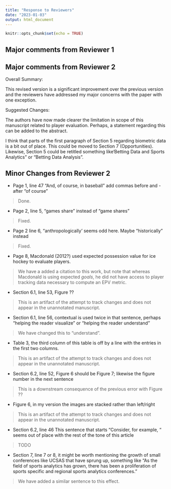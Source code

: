 ```yaml
---
title: "Response to Reviewers"
date: "2023-01-03"
output: html_document
---
```


```r
knitr::opts_chunk$set(echo = TRUE)
```


## Major comments from Reviewer 1

## Major comments from Reviewer 2

Overall Summary:

This revised version is a significant improvement over the previous version and the reviewers have addressed my major concerns with the paper with one exception.

Suggested Changes:

The authors have now made clearer the limitation in scope of this manuscript related to player evaluation. Perhaps, a statement regarding this can be added to the abstract.

I think that parts of the first paragraph of Section 5 regarding biometric data is a bit out of place. This could be moved to Section 7 (Opportunities). Likewise, Section 5 could be retitled something like‘Betting Data and Sports Analytics” or “Betting Data Analysis”.

## Minor Changes from Reviewer 2

- Page 1, line 47 “And, of course, in baseball” add commas before and - after “of course”

> Done.

- Page 2, line 5, “games share” instead of “game shares”

> Fixed. 

- Page 2 line 6, “anthropologically’ seems odd here. Maybe “historically” instead

> Fixed. 

- Page 8, Macdonald (2012?) used expected possession value for ice hockey to evaluate players.

> We have a added a citation to this work, but note that whereas Macdonald is using expected *goals*, he did not have access to player tracking data necessary to compute an EPV metric. 

- Section 6.1, line 53, Figure ??

> This is an artifact of the attempt to track changes and does not appear in the unannotated manuscript. 

- Section 6.1, line 56, contextual is used twice in that sentence, perhaps “helping the reader visualize” or “helping the reader understand”

> We have changed this to "understand". 

- Table 3, the third column of this table is off by a line with the entries in the first two columns.

> This is an artifact of the attempt to track changes and does not appear in the unannotated manuscript. 

- Section 6.2, line 52, Figure 6 should be Figure 7; likewise the figure number in the next sentence

> This is a downstream consequence of the previous error with Figure ??

- Figure 6, in my version the images are stacked rather than left/right

> This is an artifact of the attempt to track changes and does not appear in the unannotated manuscript. 

- Section 6.2, line 46 This sentence that starts “Consider, for example, “ seems out of place with the rest of the tone of this article

> TODO

- Section 7, line 7 or 8, it might be worth mentioning the growth of small conferences like UCSAS that have sprung up, something like “As the field of sports analytics has grown, there has been a proliferation of sports specific and regional sports analytics conferences.”

> We have added a similar sentence to this effect. 